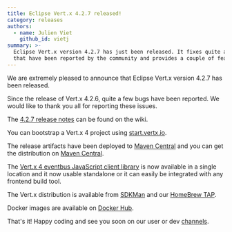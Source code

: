 ```yaml
---
title: Eclipse Vert.x 4.2.7 released!
category: releases
authors:
  - name: Julien Viet
    github_id: vietj
summary: >-
  Eclipse Vert.x version 4.2.7 has just been released. It fixes quite a few bugs
  that have been reported by the community and provides a couple of features
---
```


We are extremely pleased to announce that Eclipse Vert.x version 4.2.7 has been released.

Since the release of Vert.x 4.2.6, quite a few bugs have been reported. We would like to thank you all for reporting these issues.

The [4.2.7 release notes](https://github.com/vert-x3/wiki/wiki/4.2.7-Release-Notes) can be found on the wiki.

You can bootstrap a Vert.x 4 project using [start.vertx.io](https://start.vertx.io).

The release artifacts have been deployed to [Maven Central](https://search.maven.org/search?q=g:io.vertx%20AND%20v:4.2.7) and
you can get the distribution on [Maven Central](https://repo1.maven.org/maven2/io/vertx/vertx-stack-manager/4.2.7/).

The [Vert.x 4 eventbus JavaScript client library](https://www.npmjs.com/package/@vertx/eventbus-bridge-client.js) is now available
in a single location and it now usable standalone or it can easily be integrated with any frontend build tool.

The Vert.x distribution is available from [SDKMan](https://sdkman.io) and our
[HomeBrew TAP](https://github.com/vertx-distrib/homebrew-tap).

Docker images are available on [Docker Hub](https://hub.docker.com/u/vertx/).

That's it! Happy coding and see you soon on our user or dev [channels](https://vertx.io/channels).
